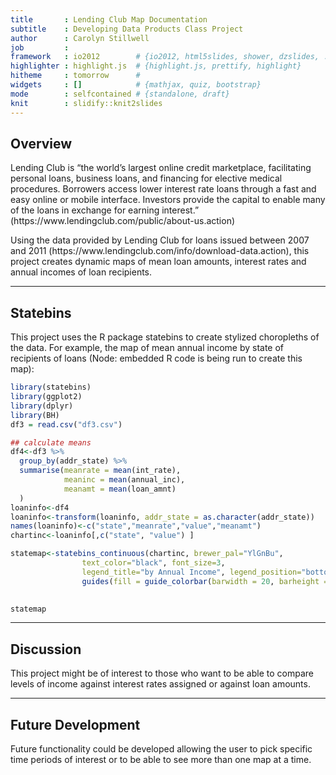 ```yaml
---
title       : Lending Club Map Documentation
subtitle    : Developing Data Products Class Project
author      : Carolyn Stillwell
job         : 
framework   : io2012        # {io2012, html5slides, shower, dzslides, ...}
highlighter : highlight.js  # {highlight.js, prettify, highlight}
hitheme     : tomorrow      # 
widgets     : []            # {mathjax, quiz, bootstrap}
mode        : selfcontained # {standalone, draft}
knit        : slidify::knit2slides
---
```


## Overview

Lending Club is "the world’s largest online credit marketplace, facilitating personal loans, business loans, and financing for elective medical procedures. Borrowers access lower interest rate loans through a fast and easy online or mobile interface. Investors provide the capital to enable many of the loans in exchange for earning interest." (https://www.lendingclub.com/public/about-us.action)

Using the data provided by Lending Club for loans issued between 2007 and 2011 (https://www.lendingclub.com/info/download-data.action), this project creates dynamic maps of mean loan amounts, interest rates and annual incomes of loan recipients.


--- 

## Statebins

This project uses the R package statebins to create stylized choropleths of the data. 
For example, the map of mean annual income by state of recipients of loans (Node: embedded R code is being run to create this map): 

``` r
library(statebins)
library(ggplot2)
library(dplyr)
library(BH)
df3 = read.csv("df3.csv")

## calculate means
df4<-df3 %>%
  group_by(addr_state) %>%
  summarise(meanrate = mean(int_rate),
            meaninc = mean(annual_inc),
            meanamt = mean(loan_amnt) 
  )
loaninfo<-df4
loaninfo<-transform(loaninfo, addr_state = as.character(addr_state))
names(loaninfo)<-c("state","meanrate","value","meanamt")
chartinc<-loaninfo[,c("state", "value") ]

statemap<-statebins_continuous(chartinc, brewer_pal="YlGnBu",
                text_color="black", font_size=3, 
                legend_title="by Annual Income", legend_position="bottom")+ 
                guides(fill = guide_colorbar(barwidth = 20, barheight = 1))

      
statemap

```


---

## Discussion

This project might be of interest to those who want to be able to compare levels of income against interest rates assigned or against loan amounts.  


--- 


## Future Development

Future functionality could be developed allowing the user to pick specific time periods of interest or to be able to see more than one map at a time.


